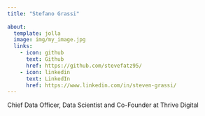 ```yaml
---
title: "Stefano Grassi"
  
about:
  template: jolla
  image: img/my_image.jpg
  links:
    - icon: github
      text: Github
      href: https://github.com/stevefatz95/
    - icon: linkedin
      text: LinkedIn
      href: https://www.linkedin.com/in/steven-grassi/
---
```


Chief Data Officer, Data Scientist and Co-Founder at Thrive Digital

